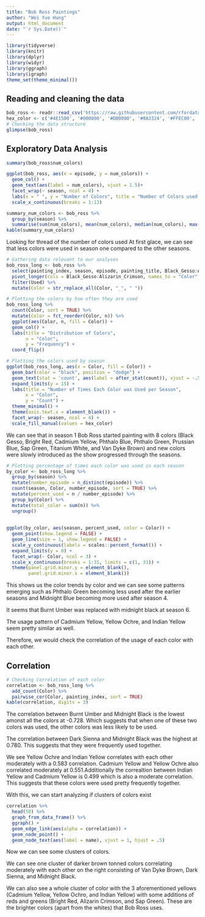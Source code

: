 ```yaml
---
title: "Bob Ross Paintings"
author: "Wei Yue Hung"
output: html_document
date: "`r Sys.Date()`"
---
```


```r
library(tidyverse)
library(knitr)
library(dplyr)
library(widyr)
library(ggraph)
library(igraph)
theme_set(theme_minimal())

```

## Reading and cleaning the data
```r
bob_ross <- readr::read_csv('https://raw.githubusercontent.com/rfordatascience/tidytuesday/master/data/2023/2023-02-21/bob_ross.csv')
hex_color <- c('#4E1500', '#000000', '#DB0000', '#8A3324', '#FFEC00', '#5F2E1F', '#CD5C5C', '#FFB800', '#000000', '#FFFFFF', '#000000', '#0C0040', '#102E3C', '#021E44', '#0A3410', '#FFFFFF', '#221B15', '#C79B00')
# Checking the data structure 
glimpse(bob_ross)
```

## Exploratory Data Analysis
```r
summary(bob_ross$num_colors)

ggplot(bob_ross, aes(x = episode, y = num_colors)) +
  geom_col() +
  geom_text(aes(label = num_colors), vjust = 1.5)+
  facet_wrap(~ season, ncol = 4) +
  labs(x = " ", y = "Number of Colors", title = "Number of Colors used per Episode by Season") +
  scale_x_continuous(breaks = 1:13)

summary_num_colors <- bob_ross %>%
  group_by(season) %>%
  summarise(sum(num_colors), mean(num_colors), median(num_colors), max(num_colors), min(num_colors), sd(num_colors))
kable(summary_num_colors)
```
Looking for thread of the number of colors used
At first glace, we can see that less colors were used in season one compared to the other seasons. 

```r
# Gathering data relevant to our analyses 
bob_ross_long <- bob_ross %>%
  select(painting_index, season, episode, painting_title, Black_Gesso:Alizarin_Crimson) %>%
  pivot_longer(cols = Black_Gesso:Alizarin_Crimson, names_to = "Color", values_to = "Used") %>%
  filter(Used) %>%
  mutate(Color = str_replace_all(Color, "_", " "))

# Plotting the colors by how often they are used
bob_ross_long %>%
  count(Color, sort = TRUE) %>%
  mutate(Color = fct_reorder(Color, n)) %>%
  ggplot(aes(Color, n, fill = Color)) +
  geom_col() +
  labs(title = "Distribution of Colors",
       x = "Color",
       y = "Frequency") +
  coord_flip()
```
```r
# Plotting the colors used by season
ggplot(bob_ross_long, aes(x = Color, fill = Color)) +
  geom_bar(color = "black", position = "dodge") +
  geom_text(stat = 'count', aes(label = after_stat(count)), vjust = -.5) +
  expand_limits(y = 15) + 
  labs(title = "Number of Times Each Color was Used per Season",
       x = "Color",
       y = "Count") +
  theme_minimal() +
  theme(axis.text.x = element_blank()) + 
  facet_wrap(~ season, ncol = 4) +
  scale_fill_manual(values = hex_color)
```
We can see that in season 1 Bob Ross started painting with 8 colors (Black Gesso, Bright Red, Cadmium Yellow, Phthalo Blue, Phthalo Green, Prussian Blue, Sap Green, Titanium White, and Van Dyke Brown) and new colors were slowly introduced as the show progressed through the seasons.

```r
# Plotting percentage of times each color was used in each season
by_color <- bob_ross_long %>%
  group_by(season) %>%
  mutate(number_episode = n_distinct(episode)) %>%
  count(season, Color, number_episode, sort = TRUE) %>%
  mutate(percent_used = n / number_episode) %>%
  group_by(Color) %>%
  mutate(total_color = sum(n)) %>%
  ungroup()
  
  
ggplot(by_color, aes(season, percent_used, color = Color)) +
  geom_point(show.legend = FALSE) +
  geom_line(size = 1, show.legend = FALSE) +
  scale_y_continuous(labels = scales::percent_format()) +
  expand_limits(y = 0) +  
  facet_wrap(~ Color, ncol = 3) +
  scale_x_continuous(breaks = 1:31, limits = c(1, 31)) +
  theme(panel.grid.minor.y = element_blank(),
        panel.grid.minor.x = element_blank())
```

This shows us the color trends by color and we can see some patterns emerging such as Phthalo Green becoming less used after the earlier seasons and Midnight Blue becoming more used after season 4. 

It seems that Burnt Umber was replaced with midnight black at season 6.

The usage pattern of Cadmium Yellow, Yellow Ochre, and Indian Yellow seem pretty similar as well.

Therefore, we would check the correlation of the usage of each color with each other. 

## Correlation
```r
# Checking Correlation of each color
correlation <- bob_ross_long %>%
  add_count(Color) %>%
  pairwise_cor(Color, painting_index, sort = TRUE)
kable(correlation, digits = 3)

```
The correlation between Burnt Umber and Midnight Black is the lowest amonst all the colors at -0.728. Which suggests that when one of these two colors was used, the other colors was less likely to be used.

The correlation between Dark Sienna and Midnight Black was the highest at 0.780. This suggests that they were frequently used together.

We see Yellow Ochre and Indian Yellow correlates with each other moderately with a 0.583 correlation. Cadmium Yellow and Yellow Ochre also correlated moderately at 0.551.Additionally the correaltion between Indian Yellow and Cadmium Yellow is 0.499 which is also a moderate correlation. This suggests that these colors were used pretty frequently together.

With this, we can start analyzing if clusters of colors exist

```r
correlation %>%
  head(50) %>%
  graph_from_data_frame() %>%
  ggraph() +
  geom_edge_link(aes(alpha = correlation)) +
  geom_node_point() +
  geom_node_text(aes(label = name), vjust = 1, hjust = .5)
```

Now we can see some clusters of colors.

We can see one cluster of darker brown tonned colors correlating moderately with each other on the right consisting of Van Dyke Brown, Dark Sienna, and Midnight Black. 

We can also see a whole cluster of color with the 3 aforementioned yellows (Cadmium Yellow, Yellow Ochro, and Indian Yellow) with some additions of reds and greens (Bright Red, Alizarin Crimson, and Sap Green). These are the brighter colors (apart from the whites) that Bob Ross uses. 